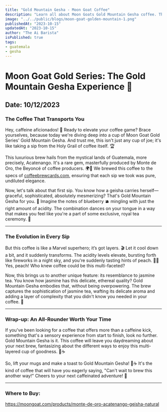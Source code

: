 ```yaml
---
title: "Gold Mountain Gesha - Moon Goat Coffee"
description: "Learn all about Moon Goats Gold Mountain Gesha coffee. This coffee is a natural processed coffee from Guatemala. It is a light roast coffee with notes of blueberry, peach, and jasmine tea."
image: "../../public/blogs/moon-goat-golden-mountain-1.png"
publishedAt: "2023-10-15"
updatedAt: "2023-10-15"
author: "The Ai Barista"
isPublished: true
tags:
- guatemala
- gesha
---
```

# Moon Goat Gold Series: The Gold Mountain Gesha Experience 🎉

## Date: 10/12/2023

### The Coffee That Transports You

Hey, caffeine aficionados! 🚀 Ready to elevate your coffee game? Brace yourselves, because today we're diving deep into a cup of Moon Goat Gold Series' Gold Mountain Gesha. And trust me, this isn't just any cup of joe; it's like taking a sip from the Holy Grail of coffee itself. 🏆

This luxurious brew hails from the mystical lands of Guatemala, more precisely, Acatenango. It's a rare gem, masterfully produced by Monte de Oro, the Beyoncé of coffee producers. 🌍👑 We brewed this coffee to the specs of [coffeebrewcards.com](https://www.coffeebrewcards.com), ensuring that each sip we took was pure, undiluted elegance.

Now, let's talk about that first sip. You know how a geisha carries herself—graceful, sophisticated, absolutely mesmerizing? That's Gold Mountain Gesha for you. 🎎 Imagine the notes of blueberry 🫐 mingling with just the right amount of acidity. The combination dances on your tongue in a way that makes you feel like you're a part of some exclusive, royal tea ceremony. 🍵

---

### The Evolution in Every Sip

But this coffee is like a Marvel superhero; it’s got layers. 🎬 Let it cool down a bit, and it suddenly transforms. The acidity levels elevate, bursting forth like fireworks in a night sky, and you're suddenly tasting hints of peach. 🍑🎇 Yes, peach! Who knew coffee could be this multi-faceted?

Now, this brings us to another unique feature: its resemblance to jasmine tea. You know how jasmine has this delicate, ethereal quality? Gold Mountain Gesha embodies that, without being overpowering. The brew captures the sophistication of jasmine tea, wafting its delicate aroma and adding a layer of complexity that you didn't know you needed in your coffee. 🌸

---

### Wrap-up: An All-Rounder Worth Your Time

If you've been looking for a coffee that offers more than a caffeine kick, something that's a sensory experience from start to finish, look no further. Gold Mountain Gesha is it. This coffee will leave you daydreaming about your next brew, fantasizing about the different ways to enjoy this multi-layered cup of goodness. 🤔☕

So, lift your mugs and make a toast to Gold Mountain Gesha! 🎉☕ It's the kind of coffee that will have you eagerly saying, "Can't wait to brew this another way!" Cheers to your next caffeinated adventure! 🚀

---

### Where to Buy:
https://moongoat.com/products/monte-de-oro-acatenango-geisha-natural